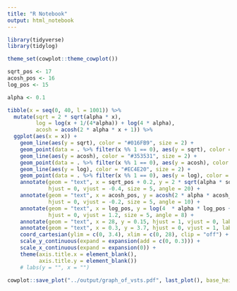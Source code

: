 ```yaml
---
title: "R Notebook"
output: html_notebook
---
```




```r
library(tidyverse)
library(tidylog)
```

```r
theme_set(cowplot::theme_cowplot())
```


```r
sqrt_pos <- 17
acosh_pos <- 16
log_pos <- 15

alpha <- 0.1

tibble(x = seq(0, 40, l = 1001)) %>%
  mutate(sqrt = 2 * sqrt(alpha * x),
         log = log(x + 1/(4*alpha)) + log(4 * alpha),
         acosh = acosh(2 * alpha * x + 1)) %>%
  ggplot(aes(x = x)) +
    geom_line(aes(y = sqrt), color = "#016FB9", size = 2) +
    geom_point(data = . %>% filter(x %% 1 == 0), aes(y = sqrt), color = "#016FB9", size = 2) +
    geom_line(aes(y = acosh), color = "#353531", size = 2) +
    geom_point(data = . %>% filter(x %% 1 == 0), aes(y = acosh), color = "#353531", size = 2) +
    geom_line(aes(y = log), color = "#EC4E20", size = 2) +
    geom_point(data = . %>% filter(x %% 1 == 0), aes(y = log), color = "#EC4E20", size = 2) +
    annotate(geom = "text", x = sqrt_pos + 0.2, y = 2 * sqrt(alpha * sqrt_pos), label = expression(s~sqrt(y)),
             hjust = 0, vjust = -0.4, size = 5, angle = 20) +
    annotate(geom = "text", x = acosh_pos, y = acosh(2 * alpha * acosh_pos + 1), label = expression(acosh(2~alpha~y+1)),
             hjust = 0, vjust = -0.2, size = 5, angle = 10) +
    annotate(geom = "text", x = log_pos, y = log(4  * alpha * log_pos + 1), label = expression(log(y+1/(4*alpha))+a),
             hjust = 0, vjust = 1.2, size = 5, angle = 8) +
    annotate(geom = "text", x = 28, y = 0.15, hjust = 1, vjust = 0, label = "y", size = 4, color = "darkgrey") +  
    annotate(geom = "text", x = 0.3, y = 3.7, hjust = 0, vjust = 1, label = "g(y)", size = 4, color = "darkgrey") +  
    coord_cartesian(ylim = c(0, 3.4), xlim = c(0, 28), clip = "off") +
    scale_y_continuous(expand = expansion(add = c(0, 0.3))) +
    scale_x_continuous(expand = expansion(0)) +
    theme(axis.title.x = element_blank(),
          axis.title.y = element_blank())
    # labs(y = "", x = "")

cowplot::save_plot("../output/graph_of_vsts.pdf", last_plot(), base_height = 3)
```





